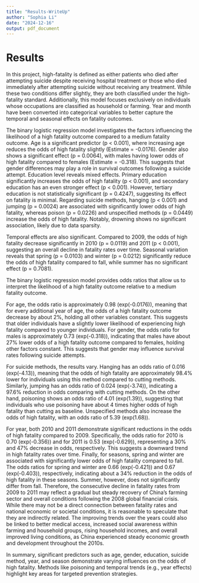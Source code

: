 ```yaml
---
title: "Results-WriteUp"
author: "Sophia Li"
date: "2024-12-16"
output: pdf_document
---
```


# Results

In this project, high-fatality is defined as either patients who died after attempting suicide despite receiving hospital treatment or those who died immediately after attempting suicide without receiving any treatment. While these two conditions differ slightly, they are both classified under the high-fatality standard. Additionally, this model focuses exclusively on individuals whose occupations are classified as household or farming. Year and month have been converted into categorical variables to better capture the temporal and seasonal effects on fatality outcomes.

The binary logistic regression model investigates the factors influencing the likelihood of a high fatality outcome compared to a medium fatality outcome. Age is a significant predictor (p < 0.001), where increasing age reduces the odds of high fatality slightly (Estimate = -0.0176). Gender also shows a significant effect (p = 0.0064), with males having lower odds of high fatality compared to females (Estimate = -0.318). This suggests that gender differences may play a role in survival outcomes following a suicide attempt. Education level reveals mixed effects. Primary education significantly increases the odds of high fatality (p < 0.001), and secondary education has an even stronger effect (p < 0.001). However, tertiary education is not statistically significant (p = 0.4247), suggesting its effect on fatality is minimal. Regarding suicide methods, hanging (p < 0.001) and jumping (p = 0.0024) are associated with significantly lower odds of high fatality, whereas poison (p = 0.0226) and unspecified methods (p = 0.0449) increase the odds of high fatality. Notably, drowning shows no significant association, likely due to data sparsity.

Temporal effects are also significant. Compared to 2009, the odds of high fatality decrease significantly in 2010 (p = 0.0119) and 2011 (p < 0.001), suggesting an overall decline in fatality rates over time. Seasonal variation reveals that spring (p = 0.0103) and winter (p = 0.0212) significantly reduce the odds of high fatality compared to fall, while summer has no significant effect (p = 0.7081). 

The binary logistic regression model provides odds ratios that allow us to interpret the likelihood of a high fatality outcome relative to a medium fatality outcome.

For age, the odds ratio is approximately 0.98 (exp(-0.0176)), meaning that for every additional year of age, the odds of a high fatality outcome decrease by about 2%, holding all other variables constant. This suggests that older individuals have a slightly lower likelihood of experiencing high fatality compared to younger individuals. For gender, the odds ratio for males is approximately 0.73 (exp(-0.318)), indicating that males have about 27% lower odds of a high fatality outcome compared to females, holding other factors constant. This suggests that gender may influence survival rates following suicide attempts.

For suicide methods, the results vary. Hanging has an odds ratio of 0.016 (exp(-4.13)), meaning that the odds of high fatality are approximately 98.4% lower for individuals using this method compared to cutting methods. Similarly, jumping has an odds ratio of 0.024 (exp(-3.74)), indicating a 97.6% reduction in odds comparing with cutting methods. On the other hand, poisoning shows an odds ratio of 4.01 (exp(1.39)), suggesting that individuals who use poisoning have about 4 times higher odds of high fatality than cutting as baseline. Unspecified methods also increase the odds of high fatality, with an odds ratio of 5.39 (exp(1.68)).

For year, both 2010 and 2011 demonstrate significant reductions in the odds of high fatality compared to 2009. Specifically, the odds ratio for 2010 is 0.70 (exp(-0.356)) and for 2011 is 0.53 (exp(-0.629)), representing a 30% and 47% decrease in odds, respectively. This suggests a downward trend in high fatality rates over time. Finally, for seasons, spring and winter are associated with significantly lower odds of high fatality compared to fall. The odds ratios for spring and winter are 0.66 (exp(-0.421)) and 0.67 (exp(-0.403)), respectively, indicating about a 34% reduction in the odds of high fatality in these seasons. Summer, however, does not significantly differ from fall. Therefore, the consecutive decline in fatality rates from 2009 to 2011 may reflect a gradual but steady recovery of China's farming sector and overall conditions following the 2008 global financial crisis. While there may not be a direct connection between fatality rates and national economic or societal conditions, it is reasonable to speculate that they are indirectly related. The improving trends over the years could also be linked to better medical access, increased social awareness within farming and household groups, rising household incomes, and overall improved living conditions, as China experienced steady economic growth and development throughout the 2010s.

In summary, significant predictors such as age, gender, education, suicide method, year, and season demonstrate varying influences on the odds of high fatality. Methods like poisoning and temporal trends (e.g., year effects) highlight key areas for targeted prevention strategies.
